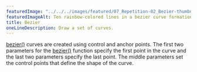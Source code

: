 ---
featuredImage: "../../../images/featured/07_Repetition-02_Bezier-thumbnail.png"
featuredImageAlt: Ten rainbow-colored lines in a bezier curve formation.
title: Bezier
oneLineDescription: Draw a set of curves.
---

<a href="https://p5js.org/reference/#/p5/bezier" target="_blank">bezier()</a> 
curves are created using control and anchor points.
The first two parameters for the 
<a href="https://p5js.org/reference/#/p5/bezier" target="_blank">bezier()</a>
function specify the first point in the curve and the last two parameters 
specify the last point. The middle parameters set the control points that 
define the shape of the curve.